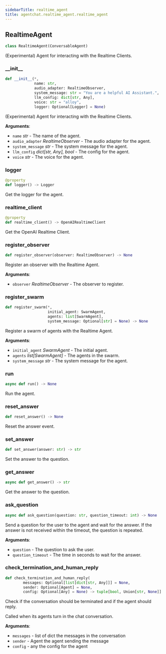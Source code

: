 ```yaml
---
sidebarTitle: realtime_agent
title: agentchat.realtime_agent.realtime_agent
---
```


## RealtimeAgent

```python
class RealtimeAgent(ConversableAgent)
```

(Experimental) Agent for interacting with the Realtime Clients.

### \_\_init\_\_

```python
def __init__(*,
             name: str,
             audio_adapter: RealtimeObserver,
             system_message: str = "You are a helpful AI Assistant.",
             llm_config: dict[str, Any],
             voice: str = "alloy",
             logger: Optional[Logger] = None)
```

(Experimental) Agent for interacting with the Realtime Clients.

**Arguments**:

- `name` _str_ - The name of the agent.
- `audio_adapter` _RealtimeObserver_ - The audio adapter for the agent.
- `system_message` _str_ - The system message for the agent.
- `llm_config` _dict[str, Any], bool_ - The config for the agent.
- `voice` _str_ - The voice for the agent.

### logger

```python
@property
def logger() -> Logger
```

Get the logger for the agent.

### realtime\_client

```python
@property
def realtime_client() -> OpenAIRealtimeClient
```

Get the OpenAI Realtime Client.

### register\_observer

```python
def register_observer(observer: RealtimeObserver) -> None
```

Register an observer with the Realtime Agent.

**Arguments**:

- `observer` _RealtimeObserver_ - The observer to register.

### register\_swarm

```python
def register_swarm(*,
                   initial_agent: SwarmAgent,
                   agents: list[SwarmAgent],
                   system_message: Optional[str] = None) -> None
```

Register a swarm of agents with the Realtime Agent.

**Arguments**:

- `initial_agent` _SwarmAgent_ - The initial agent.
- `agents` _list[SwarmAgent]_ - The agents in the swarm.
- `system_message` _str_ - The system message for the agent.

### run

```python
async def run() -> None
```

Run the agent.

### reset\_answer

```python
def reset_answer() -> None
```

Reset the answer event.

### set\_answer

```python
def set_answer(answer: str) -> str
```

Set the answer to the question.

### get\_answer

```python
async def get_answer() -> str
```

Get the answer to the question.

### ask\_question

```python
async def ask_question(question: str, question_timeout: int) -> None
```

Send a question for the user to the agent and wait for the answer.
If the answer is not received within the timeout, the question is repeated.

**Arguments**:

- `question` - The question to ask the user.
- `question_timeout` - The time in seconds to wait for the answer.

### check\_termination\_and\_human\_reply

```python
def check_termination_and_human_reply(
        messages: Optional[list[dict[str, Any]]] = None,
        sender: Optional[Agent] = None,
        config: Optional[Any] = None) -> tuple[bool, Union[str, None]]
```

Check if the conversation should be terminated and if the agent should reply.

Called when its agents turn in the chat conversation.

**Arguments**:

- `messages` - list of dict
  the messages in the conversation
- `sender` - Agent
  the agent sending the message
- `config` - any
  the config for the agent

